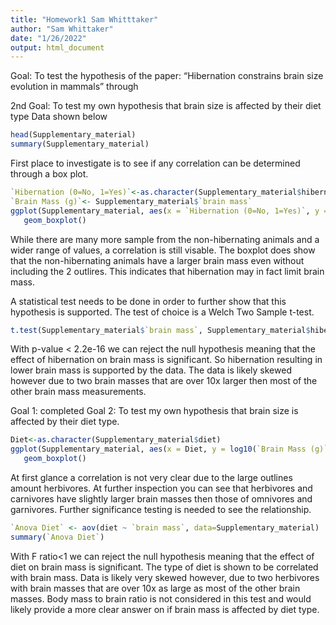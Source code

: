 ```yaml
---
title: "Homework1 Sam Whitttaker"
author: "Sam Whittaker"
date: "1/26/2022"
output: html_document
---
```

Goal: To test the hypothesis of the paper: "Hibernation constrains brain size evolution in mammals" through 

2nd Goal: To test my own hypothesis that brain size is affected by their diet type
Data shown below 
```r
head(Supplementary_material)
summary(Supplementary_material)
```
First place to investigate is to see if any correlation can be determined through a box plot. 

```r
`Hibernation (0=No, 1=Yes)`<-as.character(Supplementary_material$hibernation)
`Brain Mass (g)`<- Supplementary_material$`brain mass`
ggplot(Supplementary_material, aes(x = `Hibernation (0=No, 1=Yes)`, y = log10(`Brain Mass (g)`))) + 
   geom_boxplot()

```

While there are many more sample from the non-hibernating animals and a wider range of values, a correlation is still visable. The boxplot does show that the non-hibernating animals have a larger brain mass even without including the 2 outlires. This indicates that hibernation may in fact limit brain mass. 

A statistical test needs to be done in order to further show that this hypothesis is supported. The test of choice is a Welch Two Sample t-test.

```r
t.test(Supplementary_material$`brain mass`, Supplementary_material$hibernation)
```

With p-value < 2.2e-16 we can reject the null hypothesis meaning that the effect of hibernation on brain mass is significant. So hibernation resulting in lower brain mass is supported by the data. The data is likely skewed however due to two brain masses that are over 10x larger then most of the other brain mass measurements. 

Goal 1: completed 
Goal 2: To test my own hypothesis that brain size is affected by their diet type.

```r
Diet<-as.character(Supplementary_material$diet)
ggplot(Supplementary_material, aes(x = Diet, y = log10(`Brain Mass (g)`))) + 
   geom_boxplot() 
```

At first glance a correlation is not very clear due to the large outlines amount herbivores. At further inspection you can see that herbivores and carnivores have slightly larger brain masses then those of omnivores and garnivores. Further significance testing is needed to see the relationship. 

```r
`Anova Diet` <- aov(diet ~ `brain mass`, data=Supplementary_material)
summary(`Anova Diet`)
```
With F ratio<1 we can reject the null hypothesis meaning that the effect of diet on brain mass is significant. The type of diet is shown to be correlated with brain mass. Data is likely very skewed however, due to two herbivores with brain masses that are over 10x as large as most of the other brain masses. Body mass to brain ratio is not considered in this test and would likely provide a more clear answer on if brain mass is affected by diet type.
